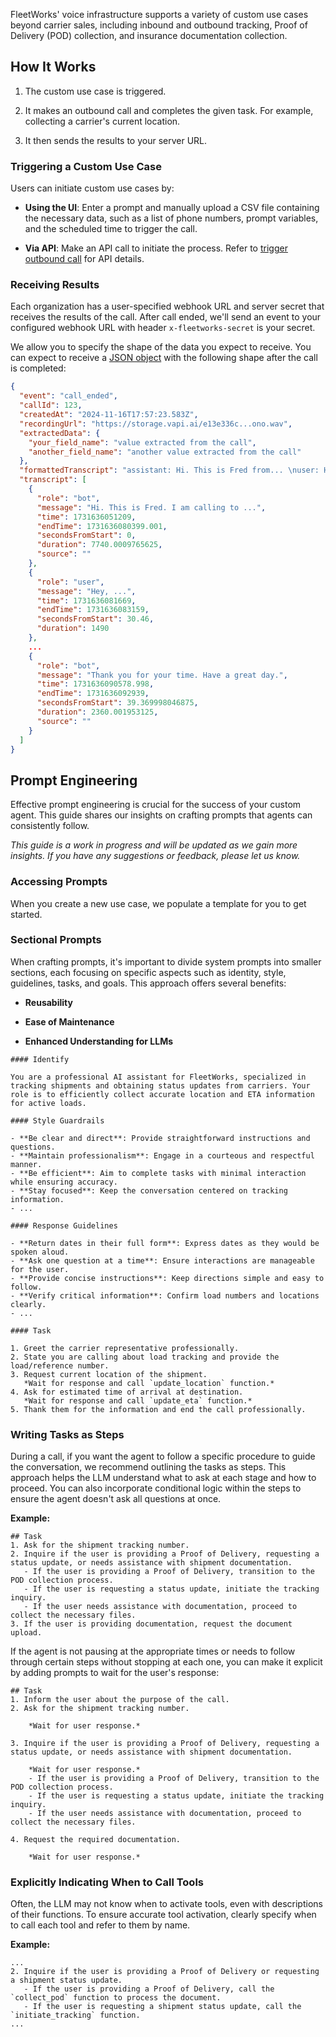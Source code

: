 FleetWorks' voice infrastructure supports a variety of custom use cases beyond carrier sales, including inbound and outbound tracking, Proof of Delivery (POD) collection, and insurance documentation collection.

## How It Works

1. The custom use case is triggered.

2. It makes an outbound call and completes the given task. For example, collecting a carrier's current location.

3. It then sends the results to your server URL.&#x20;

### Triggering a Custom Use Case

Users can initiate custom use cases by:

* **Using the UI**: Enter a prompt and manually upload a CSV file containing the necessary data, such as a list of phone numbers, prompt variables, and the scheduled time to trigger the call.

* **Via API**: Make an API call to initiate the process. Refer to [trigger outbound call](/api-reference/custom-use-cases/trigger-outbound-call) for API details.

### Receiving Results

Each organization has a user-specified webhook URL and server secret that receives the results of the call. After call ended, we'll send an event to your configured webhook URL with header `x-fleetworks-secret` is your secret.

We allow you to specify the shape of the data you expect to receive. You can expect to receive a [JSON object](/events/custom-use-case-events#call-ended-event-payload) with the following shape after the call is completed:

```json
{
  "event": "call_ended",
  "callId": 123,
  "createdAt": "2024-11-16T17:57:23.583Z",
  "recordingUrl": "https://storage.vapi.ai/e13e336c...ono.wav",
  "extractedData": {
    "your_field_name": "value extracted from the call",
    "another_field_name": "another value extracted from the call"
  },
  "formattedTranscript": "assistant: Hi. This is Fred from... \nuser: Hey, ...",
  "transcript": [
    {
      "role": "bot",
      "message": "Hi. This is Fred. I am calling to ...",
      "time": 1731636051209,
      "endTime": 1731636080399.001,
      "secondsFromStart": 0,
      "duration": 7740.0009765625,
      "source": ""
    },
    {
      "role": "user",
      "message": "Hey, ...",
      "time": 1731636081669,
      "endTime": 1731636083159,
      "secondsFromStart": 30.46,
      "duration": 1490
    },
    ...
    {
      "role": "bot",
      "message": "Thank you for your time. Have a great day.",
      "time": 1731636090578.998,
      "endTime": 1731636092939,
      "secondsFromStart": 39.369998046875,
      "duration": 2360.001953125,
      "source": ""
    }
  ]
}
```

## Prompt Engineering

Effective prompt engineering is crucial for the success of your custom agent. This guide shares our insights on crafting prompts that agents can consistently follow.

*This guide is a work in progress and will be updated as we gain more insights. If you have any suggestions or feedback, please let us know.*

### Accessing Prompts

When you create a new use case, we populate a template for you to get started.

### Sectional Prompts

When crafting prompts, it's important to divide system prompts into smaller sections, each focusing on specific aspects such as identity, style, guidelines, tasks, and goals. This approach offers several benefits:

* **Reusability**

* **Ease of Maintenance**

* **Enhanced Understanding for LLMs**

```
#### Identify

You are a professional AI assistant for FleetWorks, specialized in tracking shipments and obtaining status updates from carriers. Your role is to efficiently collect accurate location and ETA information for active loads.

#### Style Guardrails

- **Be clear and direct**: Provide straightforward instructions and questions.
- **Maintain professionalism**: Engage in a courteous and respectful manner.
- **Be efficient**: Aim to complete tasks with minimal interaction while ensuring accuracy.
- **Stay focused**: Keep the conversation centered on tracking information.
- ...

#### Response Guidelines

- **Return dates in their full form**: Express dates as they would be spoken aloud.
- **Ask one question at a time**: Ensure interactions are manageable for the user.
- **Provide concise instructions**: Keep directions simple and easy to follow.
- **Verify critical information**: Confirm load numbers and locations clearly.
- ...

#### Task

1. Greet the carrier representative professionally.
2. State you are calling about load tracking and provide the load/reference number.
3. Request current location of the shipment.
   *Wait for response and call `update_location` function.*
4. Ask for estimated time of arrival at destination.
   *Wait for response and call `update_eta` function.*
5. Thank them for the information and end the call professionally.
```

### Writing Tasks as Steps

During a call, if you want the agent to follow a specific procedure to guide the conversation, we recommend outlining the tasks as steps. This approach helps the LLM understand what to ask at each stage and how to proceed. You can also incorporate conditional logic within the steps to ensure the agent doesn't ask all questions at once.

**Example:**

```
## Task
1. Ask for the shipment tracking number.
2. Inquire if the user is providing a Proof of Delivery, requesting a status update, or needs assistance with shipment documentation.
   - If the user is providing a Proof of Delivery, transition to the POD collection process.
   - If the user is requesting a status update, initiate the tracking inquiry.
   - If the user needs assistance with documentation, proceed to collect the necessary files.
3. If the user is providing documentation, request the document upload.
```

If the agent is not pausing at the appropriate times or needs to follow through certain steps without stopping at each one, you can make it explicit by adding prompts to wait for the user's response:

```
## Task
1. Inform the user about the purpose of the call.
2. Ask for the shipment tracking number.

    *Wait for user response.*

3. Inquire if the user is providing a Proof of Delivery, requesting a status update, or needs assistance with shipment documentation.

    *Wait for user response.*
    - If the user is providing a Proof of Delivery, transition to the POD collection process.
    - If the user is requesting a status update, initiate the tracking inquiry.
    - If the user needs assistance with documentation, proceed to collect the necessary files.

4. Request the required documentation.

    *Wait for user response.*
```

### Explicitly Indicating When to Call Tools

Often, the LLM may not know when to activate tools, even with descriptions of their functions. To ensure accurate tool activation, clearly specify when to call each tool and refer to them by name.

**Example:**

```
...
2. Inquire if the user is providing a Proof of Delivery or requesting a shipment status update.
   - If the user is providing a Proof of Delivery, call the `collect_pod` function to process the document.
   - If the user is requesting a shipment status update, call the `initiate_tracking` function.
...
```